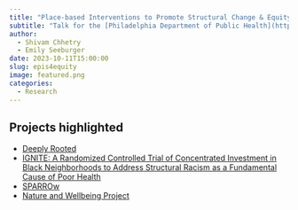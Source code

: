 ```yaml
---
title: "Place-based Interventions to Promote Structural Change & Equity"
subtitle: "Talk for the [Philadelphia Department of Public Health](https://www.phila.gov/departments/department-of-public-health/) Epis for Equity work group, highlighting the placed-based intervention projects at the [Urban Health Lab](https://www.urbanhealthlab.org)"
author: 
  - Shivam Chhetry
  - Emily Seeburger
date: 2023-10-11T15:00:00
slug: epis4equity
image: featured.png
categories:
  - Research
---
```


## Projects highlighted

- [Deeply Rooted](https://www.urbanhealthlab.org/deeply-rooted)
- [IGNITE: A Randomized Controlled Trial of Concentrated Investment in Black Neighborhoods to Address Structural Racism as a Fundamental Cause of Poor Health](https://www.urbanhealthlab.org/nih-grant)
- [SPARROw](https://www.urbanhealthlab.org/sparrow)
- [Nature and Wellbeing Project](https://www.urbanhealthlab.org/urban-nature-nature-and-wellbeing)